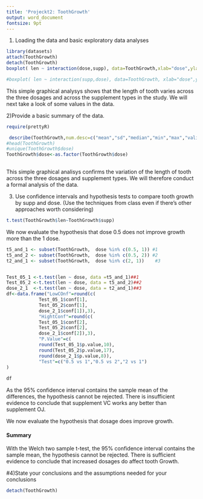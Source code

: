 ```yaml
---
title: 'Projeckt2: ToothGrowth'
output: word_document
fontsize: 9pt
---
```


 1) Loading the data and  basic exploratory data analyses 
```r

library(datasets)
attach(ToothGrowth)
detach(ToothGrowth)
boxplot( len ~ interaction(dose,supp), data=ToothGrowth,xlab="dose",ylab="length" )

#boxplot( len ~ interaction(supp,dose), data=ToothGrowth, xlab="dose",ylab="length")
```

This simple  graphical analysys shows that the length of tooth varies across the three dosages  and across the supplement types in the study. We will next take a look of some values in the data. 

2)Provide a basic summary of the data.

```r

require(prettyR)

 describe(ToothGrowth,num.desc=c("mean","sd","median","min","max","valid.n"))
#head(ToothGrowth)
#unique(ToothGrowth$dose)
ToothGrowth$dose<-as.factor(ToothGrowth$dose)
 
```

This simple  graphical analisys confirms the variation of the length of tooth  across the three dosages and supplement types. We will therefore conduct a formal analysis of the data. 


 3) Use confidence intervals and hypothesis tests to compare tooth growth by supp and dose. (Use the techniques from class even if there’s other approaches worth considering)

```r
t.test(ToothGrowth$len~ToothGrowth$supp)

```


We now evaluate the hypothesis that dose 0.5 does not improve growth more than the 1 dose.
```r

t5_and_1 <- subset(ToothGrowth,  dose %in% c(0.5, 1)) #1
t5_and_2 <- subset(ToothGrowth,  dose %in% c(0.5, 2)) #2
t2_and_1 <- subset(ToothGrowth,  dose %in% c(2, 1))    #3


Test_05_1 <-t.test(len ~ dose, data =t5_and_1)##1
Test_05_2 <-t.test(len ~ dose, data = t5_and_2)##2
dose_2_1  <-t.test(len ~ dose, data = t2_and_1)##3
df<-data.frame("LowCOnf"=round(c(
            Test_05_1$conf[1],
            Test_05_2$conf[1],
            dose_2_1$conf[1]),3),
            "HightConf"=round(c(
            Test_05_1$conf[2],
            Test_05_2$conf[2],
            dose_2_1$conf[2]),3),
            "P.Value"=c(
            round(Test_05_1$p.value,10),
            round(Test_05_2$p.value,17),
            round(dose_2_1$p.value,8)),
            "Test"=c("0.5 vs 1","0.5 vs 2","2 vs 1")
)
           
df
```


As the 95% confidence interval contains the sample mean of the differences, the hypothesis cannot be rejected. There is insufficient evidence to conclude that supplement VC works any better than supplement OJ.

We now evaluate the hypothesis that dosage does improve growth.


#### Summary
With the Welch two sample t-test, the 95% confidence interval contains the sample mean, the hypothesis cannot be rejected. There is sufficient evidence to conclude that increased dosages do affect tooth Growth.

#4)State your conclusions and the assumptions needed for your conclusions
```r


detach(ToothGrowth)
```




